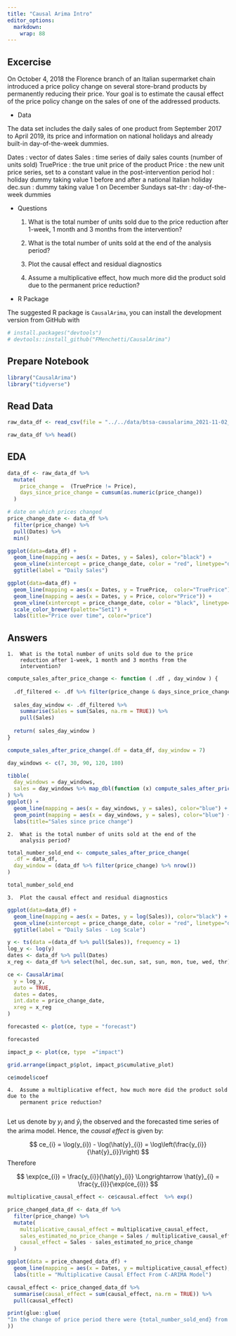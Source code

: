 ```yaml
---
title: "Causal Arima Intro"
editor_options:
  markdown:
    wrap: 88
---
```


## Excercise

On October 4, 2018 the Florence branch of an Italian supermarket chain introduced a
price policy change on several store-brand products by permanently reducing their price.
Your goal is to estimate the causal effect of the price policy change on the sales of
one of the addressed products.

-   Data

The data set includes the daily sales of one product from September 2017 to April 2019,
its price and information on national holidays and already built-in day-of-the-week
dummies.

Dates : vector of dates Sales : time series of daily sales counts (number of units sold)
TruePrice : the true unit price of the product Price : the new unit price series, set to
a constant value in the post-intervention period hol : holiday dummy taking value 1
before and after a national Italian holiday dec.sun : dummy taking value 1 on December
Sundays sat--thr : day-of-the-week dummies

-   Questions

    1.  What is the total number of units sold due to the price reduction after 1-week,
        1 month and 3 months from the intervention?

    2.  What is the total number of units sold at the end of the analysis period?

    3.  Plot the causal effect and residual diagnostics

    4.  Assume a multiplicative effect, how much more did the product sold due to the
        permanent price reduction?

-   R Package

The suggested R package is `CausalArima`, you can install the development version from
GitHub with

```r
# install.packages("devtools")
# devtools::install_github("FMenchetti/CausalArima")
```

## Prepare Notebook

```r
library("CausalArima")
library("tidyverse")
```

## Read Data

```r
raw_data_df <- read_csv(file = "../../data/btsa-causalarima_2021-11-02_2033/dataset.csv")

raw_data_df %>% head()
```

## EDA

```r
data_df <- raw_data_df %>% 
  mutate(
    price_change =  (TruePrice != Price),
    days_since_price_change = cumsum(as.numeric(price_change))
  )
```

```r
# date on which prices changed
price_change_date <- data_df %>%
  filter(price_change) %>%
  pull(Dates) %>%
  min()
```

```r
ggplot(data=data_df) +
  geom_line(mapping = aes(x = Dates, y = Sales), color="black") +
  geom_vline(xintercept = price_change_date, color = "red", linetype="dashed") +
  ggtitle(label = "Daily Sales")
```

```r
ggplot(data=data_df) +
  geom_line(mapping = aes(x = Dates, y = TruePrice,  color="TruePrice")) +
  geom_line(mapping = aes(x = Dates, y = Price, color="Price")) +
  geom_vline(xintercept = price_change_date, color = "black", linetype="dashed") +
  scale_color_brewer(palette="Set1") +
  labs(title="Price over time", color="price") 
```

## Answers

    1.  What is the total number of units sold due to the price
        reduction after 1-week, 1 month and 3 months from the
        intervention?

```r
compute_sales_after_price_change <- function ( .df , day_window ) {
  
  .df_filtered <- .df %>% filter(price_change & days_since_price_change <= day_window)
  
  sales_day_window <- .df_filtered %>% 
    summarise(Sales = sum(Sales, na.rm = TRUE)) %>% 
    pull(Sales)
  
  return( sales_day_window )
}

compute_sales_after_price_change(.df = data_df, day_window = 7)
```

```r
day_windows <- c(7, 30, 90, 120, 180)

tibble(
  day_windows = day_windows,
  sales = day_windows %>% map_dbl(function (x) compute_sales_after_price_change(.df = data_df, day_window = x))
) %>% 
ggplot() + 
  geom_line(mapping = aes(x = day_windows, y = sales), color="blue") +
  geom_point(mapping = aes(x = day_windows, y = sales), color="blue") +
  labs(title="Sales since price change")

```

    2.  What is the total number of units sold at the end of the
        analysis period?

```r
total_number_sold_end <- compute_sales_after_price_change(
  .df = data_df,
  day_window = (data_df %>% filter(price_change) %>% nrow())
)

total_number_sold_end
```

    3.  Plot the causal effect and residual diagnostics

```r
ggplot(data=data_df) +
  geom_line(mapping = aes(x = Dates, y = log(Sales)), color="black") +
  geom_vline(xintercept = price_change_date, color = "red", linetype="dashed") +
  ggtitle(label = "Daily Sales - Log Scale")
```


```r

y <- ts(data =(data_df %>% pull(Sales)), frequency = 1)
log_y <- log(y)
dates <- data_df %>% pull(Dates)
x_reg <- data_df %>% select(hol, dec.sun, sat, sun, mon, tue, wed, thr)

ce <- CausalArima(
  y = log_y, 
  auto = TRUE,
  dates = dates,
  int.date = price_change_date, 
  xreg = x_reg 
)
```

```r
forecasted <- plot(ce, type = "forecast")

forecasted
```

```r
impact_p <- plot(ce, type  ="impact")

grid.arrange(impact_p$plot, impact_p$cumulative_plot)
```
```r
ce$model$coef
```

    4.  Assume a multiplicative effect, how much more did the product sold due to the
        permanent price reduction?
        
Let us denote by $y_{i}$ and $\hat{y}_{i}$ the observed and the forecasted time series of the arima model. Hence, the *causal effect* is given by:

$$
ce_{i} = \log(y_{i}) - \log(\hat{y}_{i}) = \log\left(\frac{y_{i}}{\hat{y}_{i}}\right) 
$$
Therefore 

$$
\exp(ce_{i}) = \frac{y_{i}}{\hat{y}_{i}}  \Longrightarrow \hat{y}_{i} = \frac{y_{i}}{\exp(ce_{i})}
$$


```r
multiplicative_causal_effect <- ce$causal.effect  %>% exp()

price_changed_data_df <- data_df %>% 
  filter(price_change) %>% 
  mutate(
    multiplicative_causal_effect = multiplicative_causal_effect,
    sales_estimated_no_price_change = Sales / multiplicative_causal_effect,
    causal_effect = Sales - sales_estimated_no_price_change
  )

ggplot(data = price_changed_data_df) +
  geom_line(mapping = aes(x = Dates, y = multiplicative_causal_effect), color = "purple") +
  labs(title = "Multiplicative Causal Effect From C-ARIMA Model")
```
```r
causal_effect <- price_changed_data_df %>%
  summarise(causal_effect = sum(causal_effect, na.rm = TRUE)) %>% 
  pull(causal_effect)
```

```r
print(glue::glue(
"In the change of price period there were {total_number_sold_end} from where we estimate {round(causal_effect)} were caused by the price change. This accounts for {round( 100 * causal_effect / total_number_sold_end, digits=2)}% of the sales during this period."
))
```
